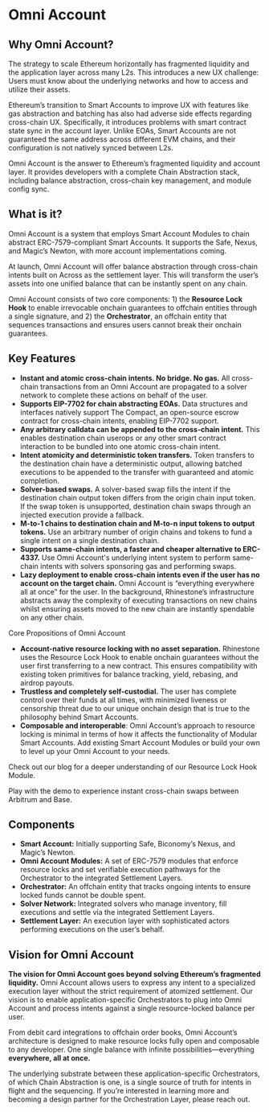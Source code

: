 
# Omni Account 

## Why Omni Account?

The strategy to scale Ethereum horizontally has fragmented liquidity and the application layer across many L2s. This introduces a new UX challenge: Users must know about the underlying networks and how to access and utilize their assets.

Ethereum’s transition to Smart Accounts to improve UX with features like gas abstraction and batching has also had adverse side effects regarding cross-chain UX. Specifically, it introduces problems with smart contract state sync in the account layer. Unlike EOAs, Smart Accounts are not guaranteed the same address across different EVM chains, and their configuration is not natively synced between L2s.

Omni Account is the answer to Ethereum’s fragmented liquidity and account layer. It provides developers with a complete Chain Abstraction stack, including balance abstraction, cross-chain key management, and module config sync.  

## What is it?

Omni Account is a system that employs Smart Account Modules to chain abstract ERC-7579-compliant Smart Accounts. It supports the Safe, Nexus, and Magic’s Newton, with more account implementations coming.

At launch, Omni Account will offer balance abstraction through cross-chain intents built on Across as the settlement layer. This will transform the user’s assets into one unified balance that can be instantly spent on any chain. 

Omni Account consists of two core components: 1) the **Resource Lock Hook** to enable irrevocable onchain guarantees to offchain entities through a single signature, and 2) the **Orchestrator**, an offchain entity that sequences transactions and ensures users cannot break their onchain guarantees.

## Key Features

- **Instant and atomic cross-chain intents. No bridge. No gas.** All cross-chain transactions from an Omni Account are propagated to a solver network to complete these actions on behalf of the user. 
- **Supports EIP-7702 for chain abstracting EOAs.** Data structures and interfaces natively support The Compact, an open-source escrow contract for cross-chain intents, enabling EIP-7702 support.
- **Any arbitrary calldata can be appended to the cross-chain intent.** This enables destination chain userops or any other smart contract interaction to be bundled into one atomic cross-chain intent. 
- **Intent atomicity and deterministic token transfers.** Token transfers to the destination chain have a deterministic output, allowing batched executions to be appended to the transfer with guaranteed and atomic completion. 
- **Solver-based swaps.** A solver-based swap fills the intent if the destination chain output token differs from the origin chain input token. If the swap token is unsupported, destination chain swaps through an injected execution provide a fallback.
- **M-to-1 chains to destination chain and M-to-n input tokens to output tokens.** Use an arbitrary number of origin chains and tokens to fund a single intent on a single destination chain. 
- **Supports same-chain intents, a faster and cheaper alternative to ERC-4337.** Use Omni Account's underlying intent system to perform same-chain intents with solvers sponsoring gas and performing swaps. 
- **Lazy deployment to enable cross-chain intents even if the user has no account on the target chain.** Omni Account is “everything everywhere all at once” for the user. In the background, Rhinestone’s infrastructure abstracts away the complexity of executing transactions on new chains whilst ensuring assets moved to the new chain are instantly spendable on any other chain.

Core Propositions of Omni Account

- **Account-native resource locking with no asset separation.** Rhinestone uses the Resource Lock Hook to enable onchain guarantees without the user first transferring to a new contract. This ensures compatibility with existing token primitives for balance tracking, yield, rebasing, and airdrop payouts.
- **Trustless and completely self-custodial.** The user has complete control over their funds at all times, with minimized liveness or censorship threat due to our unique onchain design that is true to the philosophy behind Smart Accounts. 
- **Composable and interoperable**: Omni Account’s approach to resource locking is minimal in terms of how it affects the functionality of Modular Smart Accounts. Add existing Smart Account Modules or build your own to level up your Omni Account to your needs. 

Check out our blog for a deeper understanding of our Resource Lock Hook Module. 

Play with the demo to experience instant cross-chain swaps between Arbitrum and Base.

## Components

- **Smart Account:** Initially supporting Safe, Biconomy’s Nexus, and Magic’s Newton.
- **Omni Account Modules:** A set of ERC-7579 modules that enforce resource locks and set verifiable execution pathways for the Orchestrator to the integrated Settlement Layers.
- **Orchestrator:** An offchain entity that tracks ongoing intents to ensure locked funds cannot be double spent.
- **Solver Network:** Integrated solvers who manage inventory, fill executions and settle via the integrated Settlement Layers.
- **Settlement Layer:** An execution layer with sophisticated actors performing executions on the user’s behalf.

## Vision for Omni Account

**The vision for Omni Account goes beyond solving Ethereum’s fragmented liquidity.** Omni Account allows users to express any intent to a specialized execution layer without the strict requirement of atomized settlement. Our vision is to enable application-specific Orchestrators to plug into Omni Account and process intents against a single resource-locked balance per user. 

From debit card integrations to offchain order books, Omni Account’s architecture is designed to make resource locks fully open and composable to any developer. One single balance with infinite possibilities—everything **everywhere, all at once.** 

The underlying substrate between these application-specific Orchestrators, of which Chain Abstraction is one, is a single source of truth for intents in flight and the sequencing. If you’re interested in learning more and becoming a design partner for the Orchestration Layer, please reach out.
